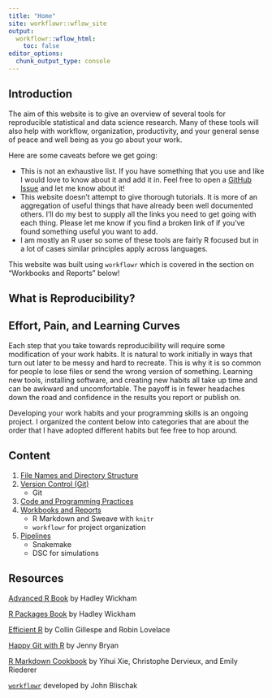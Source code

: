```yaml
---
title: "Home"
site: workflowr::wflow_site
output:
  workflowr::wflow_html:
    toc: false
editor_options:
  chunk_output_type: console
---
```


## Introduction

The aim of this website is to give an overview of several tools for reproducible statistical and data science research. Many of these tools will also help with workflow, organization, productivity, and your general sense of peace and well being as you go about your work. 

Here are some caveats before we get going: 

+ This is not an exhaustive list. If you have something that you use and like I would love to know about it and add it in. Feel free to open a [GitHub Issue]() and let me know about it!
+ This website doesn't attempt to give thorough tutorials. It is more of an aggregation of useful things that have already been well documented others. I'll do my best to supply all the links you need to get going with each thing. Please let me know if you find a broken link of if you've found something useful you want to add.
+ I am mostly an R user so some of these tools are fairly R focused but in a lot of cases similar principles apply across languages. 

This website was built using `workflowr` which is covered in the section on "Workbooks and Reports" below!

## What is Reproducibility?

## Effort, Pain, and Learning Curves

Each step that you take towards reproducibility will require some modification of your work habits. It is natural to work initially in ways that turn out later to be messy and hard to recreate. This is why it is so common for people to lose files or send the wrong version of something. Learning new tools, installing software, and creating new habits all take up time and can be awkward and uncomfortable. The payoff is in fewer headaches down the road and confidence in the results you report or publish on. 

Developing your work habits and your programming skills is an ongoing project. I organized the content below into categories that are about the order that I have adopted different habits but fee free to hop around. 



## Content

1. [File Names and Directory Structure](file_org.html)
1. [Version Control (Git)](version_control.html)
    + Git
1. [Code and Programming Practices](programming.html)
1. [Workbooks and Reports](workbooks.html)
    + R Markdown and Sweave with `knitr`
    + `workflowr` for project organization
1. [Pipelines](pipelines.html)
    + Snakemake
    + DSC for simulations


## Resources

[Advanced R Book](http://adv-r.had.co.nz/) by Hadley Wickham

[R Packages Book](https://r-pkgs.org/) by Hadley Wickham

[Efficient R](https://csgillespie.github.io/efficientR) by Collin Gillespe and Robin Lovelace

[Happy Git with R](https://happygitwithr.com/) by Jenny Bryan

[R Markdown Cookbook](https://bookdown.org/yihui/rmarkdown-cookbook/) by Yihui Xie, Christophe Dervieux, and Emily Riederer

[`workflowr`](https://jdblischak.github.io/workflowr/) developed by John Blischak
